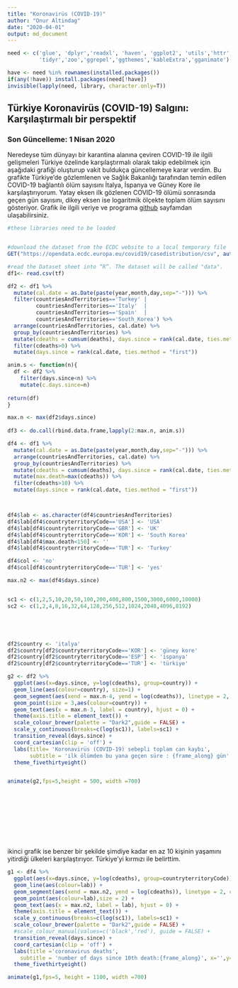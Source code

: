 ```yaml
---
title: "Koronavirüs (COVID-19)"
author: "Onur Altindag"
date: "2020-04-01"
output: md_document
---
```


```r
need <- c('glue', 'dplyr','readxl', 'haven', 'ggplot2', 'utils','httr', 
          'tidyr','zoo','ggrepel','ggthemes','kableExtra','gganimate')

have <- need %in% rownames(installed.packages()) 
if(any(!have)) install.packages(need[!have]) 
invisible(lapply(need, library, character.only=T)) 
```

## Türkiye Koronavirüs (COVID-19) Salgını: Karşılaştırmalı bir perspektif

### Son Güncelleme: 1 Nisan 2020 

Neredeyse tüm dünyayı bir karantina alanına çeviren COVID-19 ile ilgili gelişmeleri Türkiye özelinde  karşılaştırmalı olarak takip edebilmek için aşağıdaki grafiği oluşturup vakit buldukça güncellemeye karar verdim. Bu grafikte Türkiye'de gözlemlenen ve Sağlık Bakanlığı tarafından temin edilen COVID-19 bağlantılı ölüm sayısını İtalya, İspanya ve Güney Kore ile karşılaştırıyorum.  Yatay eksen ilk gözlenen COVID-19 ölümü sonrasında geçen gün sayısını, dikey eksen ise logaritmik ölçekte toplam ölüm sayısını gösteriyor. Grafik ile ilgili veriye ve programa [github](https://github.com/ronuraltindag/personalweb/tree/master/content/posts) sayfamdan ulaşabilirsiniz.      



```r

#these libraries need to be loaded


#download the dataset from the ECDC website to a local temporary file
GET("https://opendata.ecdc.europa.eu/covid19/casedistribution/csv", authenticate(":", ":", type="ntlm"), write_disk(tf <- tempfile(fileext = ".csv")))

#read the Dataset sheet into “R”. The dataset will be called "data".
df1<- read.csv(tf)

df2 <- df1 %>%
  mutate(cal.date = as.Date(paste(year,month,day,sep="-"))) %>%
  filter(countriesAndTerritories=='Turkey' | 
         countriesAndTerritories=='Italy'  | 
         countriesAndTerritories=='Spain'  |
         countriesAndTerritories=='South_Korea') %>%
  arrange(countriesAndTerritories, cal.date) %>%
  group_by(countriesAndTerritories) %>%
  mutate(cdeaths = cumsum(deaths), days.since = rank(cal.date, ties.method = "first")) %>%
  filter(cdeaths>0) %>%
  mutate(days.since = rank(cal.date, ties.method = "first")) 

anim.s <- function(n){
  df <- df2 %>%
    filter(days.since<n) %>%
    mutate(c.days.since=n)
  
return(df)    
} 

max.n <- max(df2$days.since)
  
df3 <- do.call(rbind.data.frame,lapply(2:max.n, anim.s)) 

df4 <- df1 %>%
  mutate(cal.date = as.Date(paste(year,month,day,sep="-"))) %>%
  arrange(countriesAndTerritories, cal.date) %>%
  group_by(countriesAndTerritories) %>%
  mutate(cdeaths = cumsum(deaths), days.since = rank(cal.date, ties.method = "first")) %>%
  mutate(max.death=max(cdeaths)) %>%
  filter(cdeaths>10) %>%
  mutate(days.since = rank(cal.date, ties.method = "first")) 



df4$lab <- as.character(df4$countriesAndTerritories)
df4$lab[df4$countryterritoryCode=='USA'] <- 'USA'
df4$lab[df4$countryterritoryCode=='GBR'] <- 'UK'
df4$lab[df4$countryterritoryCode=='KOR'] <- 'South Korea'
df4$lab[df4$max.death<150] <- ''
df4$lab[df4$countryterritoryCode=='TUR'] <- 'Turkey'

df4$col <- 'no'
df4$col[df4$countryterritoryCode=='TUR'] <- 'yes'

max.n2 <- max(df4$days.since)



```

```r





sc1 <- c(1,2,5,10,20,50,100,200,400,800,1500,3000,6000,10000)
sc2 <- c(1,2,4,8,16,32,64,128,256,512,1024,2048,4096,8192)





df2$country <- 'italya'
df2$country[df2$countryterritoryCode=='KOR'] <- 'güney kore'
df2$country[df2$countryterritoryCode=='ESP'] <- 'ispanya'
df2$country[df2$countryterritoryCode=='TUR'] <- 'türkiye'

g2 <- df2 %>% 
  ggplot(aes(x=days.since, y=log(cdeaths), group=country)) + 
  geom_line(aes(colour=country), size=1) + 
  geom_segment(aes(xend = max.n-4, yend = log(cdeaths)), linetype = 2, colour = 'grey') + 
  geom_point(size = 3,aes(colour=country)) + 
  geom_text(aes(x = max.n-3, label = country), hjust = 0) + 
  theme(axis.title = element_text()) + 
  scale_colour_brewer(palette = "Dark2",guide = FALSE) + 
  scale_y_continuous(breaks=c(log(sc1)), labels=sc1) +
  transition_reveal(days.since) + 
  coord_cartesian(clip = 'off') +
  labs(title= 'Koronavirüs (COVID-19) sebepli toplam can kaybı', 
       subtitle = 'ilk ölümden bu yana geçen süre : {frame_along} gün', x='',y='') +
  theme_fivethirtyeight()


animate(g2,fps=5,height = 500, width =700)







  



```

ikinci grafik ise benzer bir şekilde şimdiye kadar en az 10 kişinin yaşamını yitirdiği ülkeleri karşılaştırıyor. Türkiye'yi kırmızı ile belirttim.  

```r
g1 <- df4 %>% 
  ggplot(aes(x=days.since, y=log(cdeaths), group=countryterritoryCode)) + 
  geom_line(aes(colour=lab)) + 
  geom_segment(aes(xend = max.n2, yend = log(cdeaths)), linetype = 2, colour = 'grey') + 
  geom_point(aes(colour=lab),size = 2) + 
  geom_text(aes(x = max.n2, label = lab), hjust = 0) + 
  theme(axis.title = element_text()) + 
  scale_y_continuous(breaks=c(log(sc1)), labels=sc1) +
  scale_colour_brewer(palette = "Dark2",guide = FALSE) + 
  #scale_colour_manual(values=c('black','red'), guide = FALSE) +
  transition_reveal(days.since) + 
  coord_cartesian(clip = 'off') +
  labs(title ='coronavirus deaths',  
    subtitle = 'number of days since 10th death:{frame_along}', x='',y=' ') +
  theme_fivethirtyeight()

animate(g1,fps=5, height = 1100, width =700)

```
